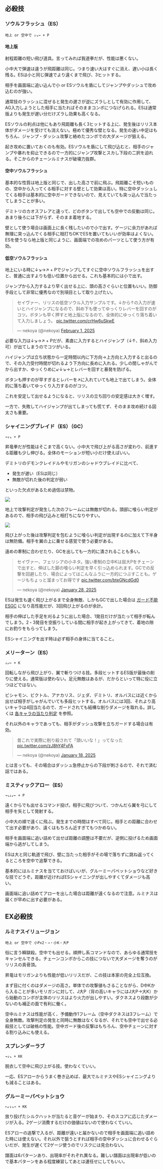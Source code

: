 ## 必殺技

### ソウルフラッシュ（ES）

```
地上 or 空中で ↓↘→ + P
```

#### 地上版

射程距離の短い飛び道具。言ってみれば我道拳だが、性能は悪くない。

小中大で弾速は違うが飛距離は同じ。つまり速い大はすぐに消え、遅い小は長く残る。ESは小と同じ弾速でより遠くまで飛び、3ヒットする。

相手を画面端に追い込んで小 or ESソウルを盾にしてジャンプやダッシュで攻め込むのが強い。

通常技のラッシュに混ぜると発生の遅さが逆にズラしとして有効に作用して、AG入力しようとした相手に当たればそのままコンボにつなげられる。ESは通常版よりも発生が遅い分だけズラし効果も高くなる。

ESソウルの利点は他にもあり飛距離も長く3ヒットする上に、発生後はリリス本体がダメージを受けても消えない。極めて優秀な壁となる。発生の速い中足はもちろん、ジャンプ・ダッシュ攻撃と絡めたコンボでの大ダメージが狙える。

起き攻めに置いておくのも有効。ESソウルを盾にして飛び込むと、相手のジャンプや暴れを抑止できるので一方的にジャンプ攻撃とスカし下段の二択を迫れる。そこからのチェーンルミナスが破壊力抜群。

#### 空中ソウルフラッシュ

基本的な性質は地上版と同じで、出した高さで前に飛ぶ。飛距離こそ短いものの、空中から入ってくる相手に対する壁として効果は高い。特に空中ダッシュしてくる相手は基本的に空中ガードできないので、見えていても突っ込んで当たってしまうことが多い。

デミトリのカオスフレアと違って、どのボタンで出しても空中での反動は同じ。あまり後ろには下がらず、そのまま着地する。

壁として使う場合は画面上に長く残したいので小で出す。ゲージに余力があれば無理に突っ込んでくる相手に相打ちOKでESを置いてもいいが効率はよくない。ESを使うなら地上版と同じように、画面端での攻めのパーツとして使う方が有効。

#### 低空ソウルフラッシュ

地上にいる時に↓↘→↗ + Pでジャンプしてすぐに空中ソウルフラッシュを出すと、普通に出すよりも低い位置から出せる。これも基本的には小で出す。

ジャンプから入力するより早く出せる上に、頭の高さぐらいと位置もいい。防御手段として非常に優秀なので別項目として取り上げたい。

<blockquote class="twitter-tweet" data-media-max-width="560"><p lang="ja" dir="ltr">セイヴァー、リリスの低空ソウル入力サンプルです。↓から↑の入力が速いとハイジャンプになるので、斜め下も使ってゆっくりレバーを回すのがコツ。ボタンも早く押すと地上版になるので、全体的にゆっくり落ち着いて入力しましょう。 <a href="https://t.co/crHw6uSkwE">pic.twitter.com/crHw6uSkwE</a></p>&mdash; nekoya (@nekoya) <a href="https://twitter.com/nekoya/status/1885545745190969720?ref_src=twsrc%5Etfw">February 1, 2025</a></blockquote> <script async src="https://platform.twitter.com/widgets.js" charset="utf-8"></script>

必要な入力は↓↘→↗ + Pだが、素直に入力するとハイジャンプ（↓↑、斜め入力可）が出てしまうのでコツがいる。

ハイジャンプは立ち状態から一定時間以内に下方向→上方向と入力すると出るので、その入力受付時間が切れるよう下方向に長めに入れる。少しの間しゃがんでから出すか、ゆっくりめに↙↓↘→とレバーを回すと暴発を防げる。

ボタンも押すのが早すぎるとレバーを↗に入れていても地上で出てしまう。全体的に落ち着いてゆっくり入力するのがコツ。

これを安定して出せるようになると、リリスの立ち回りの安定感は大きく増す。

一方で、失敗してハイジャンプが出てしまっても慌てず、そのまま攻め続ける図太さも重要。

### シャイニングブレイド（ES）（GC）

```
→↓↘ + P
```

昇竜拳だが性能はそこまで高くない。小中大で飛び上がる高さが変わり、前進する距離も少し伸びる。全体のモーションが短い小だけ使えばいい。

デミトリのデモンクレイドルやモリガンのシャドウブレイドに比べて、

- 発生が遅い（ESは同じ）
- 無敵が切れた後の判定が弱い

といった欠点があるため過信は禁物。

![](https://pbs.twimg.com/media/GijF-TTaAAA92iu?format=jpg&name=small)

地上で攻撃判定が発生した次のフレームには無敵が切れる。頭部に喰らい判定があるので、相手の飛び込みと相打ちになりやすい。

![](https://pbs.twimg.com/media/GijF-TRbcAA3xcO?format=jpg&name=small)

飛び上がった後は攻撃判定を包むように喰らい判定が出現するのに加えて下半身は無防備。相手を翼の上に乗せる感覚で使う必要がある。

遠めの牽制に合わせたり、GCを出しても一方的に潰されることも多い。

<blockquote class="twitter-tweet" data-media-max-width="560"><p lang="ja" dir="ltr">セイヴァー、フェリシアの小ネタ。強い牽制の立中Kは屈大Pをチェーンで出すと、伸ばした脚の喰らい判定を早く引っ込められます。GCでの反撃を回避したり、場合によってはこんなふうに一方的につぶすことも。ゲージもちょっと溜まってお得です <a href="https://t.co/bteGNcdGd0">pic.twitter.com/bteGNcdGd0</a></p>&mdash; nekoya (@nekoya) <a href="https://twitter.com/nekoya/status/1884215003097821424?ref_src=twsrc%5Etfw">January 28, 2025</a></blockquote> <script async src="https://platform.twitter.com/widgets.js" charset="utf-8"></script>

ESは発生も速く飛び上がるまで全身無敵、しかもGCで出した場合は [ガード不能ESGC](../techniques/unblockable_esgc) になり高性能だが、3回飛び上がるのが余計。

相手の伸ばした手足を刈るように出した場合、1発目だけが当たって相手が転んでしまう。2・3発目を空振りしている間に相手が起き上がってきて、着地の隙にお釣りをもらってしまう。

ESシャイニングを出す時は必ず相手の身体に当てること。

### メリーターン（ES）

```
↓↙← + K
```

回転しながら飛び上がり、翼で斬りつける技。多段ヒットするES版が最後の削りに使える。通常版は使わない。足元無敵はあるが、だからといって特に役に立つほどではない。

ビシャモン、ビクトル、アナカリス、ジェダ、デミトリ、オルバスには近くから出せば相手がしゃがんでいても多段ヒットする。オルバスには3回、それより高いキャラは4回当たるので、ガードされても結構な削りダメージを取れる。詳しくは [各キャラの当たり判定](../statistics/hitBox) を参照。

それ以外のキャラであっても、相手がダッシュ攻撃を立ちガードする場合は有効。

<blockquote class="twitter-tweet" data-media-max-width="560"><p lang="ja" dir="ltr">昔これで実際に削り殺されて「頭いいな！」ってなった <a href="https://t.co/zJ8hY4FxFA">pic.twitter.com/zJ8hY4FxFA</a></p>&mdash; nekoya (@nekoya) <a href="https://twitter.com/nekoya/status/1880450080429469995?ref_src=twsrc%5Etfw">January 18, 2025</a></blockquote> <script async src="https://platform.twitter.com/widgets.js" charset="utf-8"></script>

とは言っても、その場合はダッシュ急停止からの下段が刺さるので、それで済む話ではある。

### ミスティックアロー（ES）

```
→↘↓↙← + P
```

遠くからでも出せるコマンド投げ。相手に飛びついて、つかんだら翼を弓にして相手を矢として発射する。

小中大の順で遠くに飛ぶ。発生までの時間はすべて同じ。相手との距離に合わせて出す必要があり、遠くはもちろん近すぎてもつかめない。

相手を画面端に追い詰めて出せば距離の調整は不要だが、逆側に投げるため画面端から逃がしてしまう。

ESは大と同じ軌道で飛び、壁に当たった相手がその場で落ちずに跳ね返ってくるところを空中で追撃できる。

基本的にはルミナスを当てておけばいいが、グルーミーパペットショウなど好きな技でどうぞ。距離が近ければESシャイニングが出しやすくてダメージも高い。

画面端に追い詰めてアローを出した場合は距離が遠くなるので注意。ルミナスは届くが早めに出す必要がある。

## EX必殺技

### ルミナスイリュージョン

```
地上 or 空中で 小Px2・→・小K・大P
```

俗に言う瞬獄殺。空中でも出せる。順押し系コマンドなので、あらゆる通常技をキャンセルできる。チェーンコンボからこの技につないで大ダメージを奪うのがリリスの真骨頂。

昇竜はモリガンよりも性能が低いリリスだが、この技は本家の完全上位互換。

まず目に付くのはダメージの高さ。単体での攻撃値もさることながら、D中Kから入ることが多いモリガンに対して、J大P（背の高いキャラにはJ大P→大K）から始動のコンボが主体のリリスはより火力が出しやすい。ダクネスより段数が少ないのも補正の面で有利に働く。

空中ルミナスは性能が高く、予備動作1フレーム（空中ダクネスは3フレーム）で全身無敵。攻撃判定の発生と同時に無敵はなくなるが、それでも空中で出せる必殺技としては破格の性能。空中ガード後の反撃はもちろん、空中チェーンに対する割り込みにも使える。

### スプレンダーラブ

```
→↓↘ + KK
```

脱衣して空中に飛び上がる技。使わなくていい。

一応、ESアローからうまく巻き込めば、最大でルミナスやESシャイニングよりも減ることはある。

### グルーミーパペットショウ

```
←↙↓↘→ + KK
```

放り投げたシルクハットが当たると音ゲーが始まり、そのスコアに応じたダメージが入る。2ゲージ消費するだけの価値はないので使わなくていい。

ESアローの追撃で入るが、距離が遠いと届かないので相手を画面端に追い詰めた時には使えない。それ以外で狙うとすれば相手の空中ダッシュに合わせるぐらいだが、発生が遅くて2ゲージ使うのでリスクには見合わない。

譜面は6パターンあり、出現率がそれぞれ異なる。難しい譜面は出現率が低いので基本パターンをある程度練習してあとは運任せにしてもいい。
